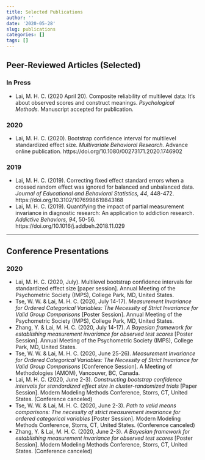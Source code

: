 ```yaml
---
title: Selected Publications
author: ''
date: '2020-05-28'
slug: publications
categories: []
tags: []
---
```


## Peer-Reviewed Articles (Selected)

### In Press

- Lai, M. H. C. (2020 April 20). Composite reliability of multilevel data: It's about observed scores and construct meanings. *Psychological Methods.* Manuscript accepted for publication.

### 2020

- Lai, M. H. C. (2020). Bootstrap confidence interval for multilevel standardized effect size. *Multivariate Behavioral Research.* Advance online publication. https://doi.org/10.1080/00273171.2020.1746902

### 2019

- Lai, M. H. C. (2019). Correcting fixed effect standard errors when a crossed random effect was ignored for balanced and unbalanced data. *Journal of Educational and Behavioral Statistics, 44*, 448-472. https://doi.org/10.3102/1076998619843168
- Lai, M. H. C. (2019). Quantifying the impact of partial measurement invariance in diagnostic research: An application to addiction research. *Addictive Behaviors, 94*, 50-56. https://doi.org/10.1016/j.addbeh.2018.11.029

<hr>

## Conference Presentations

### 2020

- Lai, M. H. C. (2020, July). Multilevel bootstrap confidence intervals for standardized effect size [paper session]. Annual Meeting of the Psychometric Society (IMPS), College Park, MD, United States.
- Tse, W. W. & Lai, M. H. C. (2020, July 14-17). *Measurement Invariance for Ordered Categorical Variables: The Necessity of Strict Invariance
for Valid Group Comparisons* [Poster Session]. Annual Meeting of the Psychometric Society (IMPS), College Park, MD, United States.
- Zhang, Y. & Lai, M. H. C. (2020, July 14-17). *A Bayesian framework for establishing measurement
invariance for observed test scores* [Poster Session]. Annual Meeting of the Psychometric Society (IMPS), College Park, MD, United States.  
- Tse, W. W. & Lai, M. H. C. (2020, June 25-26). *Measurement Invariance for Ordered Categorical Variables: The Necessity of Strict Invariance for Valid Group Comparisons* [Conference Session]. A Meeting of Methodologies (AMOM), Vancouver, BC, Canada. 
- Lai, M. H. C. (2020, June 2-3). *Constructing bootstrap confidence intervals for standardized
effect size in cluster-randomized trials* [Paper Session]. Modern Modeling Methods Conference, Storrs, CT, United States. (Conference canceled)
- Tse, W. W. & Lai, M. H. C. (2020, June 2-3). *Path to valid means comparisons: The necessity of
strict measurement invariance for ordered categorical variables* [Poster Session]. Modern Modeling Methods Conference, Storrs, CT, United States. (Conference canceled)
- Zhang, Y. & Lai, M. H. C. (2020, June 2-3). *A Bayesian framework for establishing measurement
invariance for observed test scores* [Poster Session]. Modern Modeling Methods Conference, Storrs, CT, United States. (Conference canceled)
